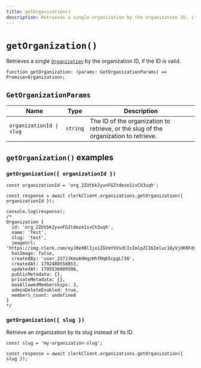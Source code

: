 ```yaml
---
title: getOrganization()
description: Retrieves a single organization by the organization ID, if the ID is valid, or by the organization slug.
---
```


# `getOrganization()`

Retrieves a single [`Organization`](/docs/references/javascript/organization/organization) by the organization ID, if the ID is valid.

```tsx
function getOrganization: (params: GetOrganizationParams) => Promise<Organization>;
```

## `GetOrganizationParams`

| Name | Type | Description |
| --- | --- | --- |
| `organizationId \| slug` | `string` | The ID of the organization to retrieve, or the slug of the organization to retrieve. |

## `getOrganization()` examples

### `getOrganization({ organizationId })` 

```tsx
const organizationId = 'org_2ZUtbk2yvnFGItdeze1ivCh3uqh';

const response = await clerkClient.organizations.getOrganization({ organizationId });

console.log(response);
/*
Organization {
  id: 'org_2ZUtbk2yvnFGItdeze1ivCh3uqh',
  name: 'Test',
  slug: 'test',
  imageUrl: 'https://img.clerk.com/eyJ0eXBlIjoiZGVmYXVsdCIsImlpZCI6Imluc18yVjdKRFdyclJwRmZFZTlqQUM2dWpSMG8xSlQiLCJyaWQiOiJvcmdfMlpVdGJrMnl2bkZHSXRkZXplMWl2Q2gzdXFoIiwiaW5pdGlhbHMiOiJUIn0',
  hasImage: false,
  createdBy: 'user_2V7JJKmoA9HqzHhfMqK5cpgLl56',
  createdAt: 1702488558853,
  updatedAt: 1705536009506,
  publicMetadata: {},
  privateMetadata: {},
  maxAllowedMemberships: 3,
  adminDeleteEnabled: true,
  members_count: undefined
}
*/
```

### `getOrganization({ slug })`

Retrieve an organization by its slug instead of its ID.

```tsx
const slug = 'my-organization-slug';

const response = await clerkClient.organizations.getOrganization({ slug });
```